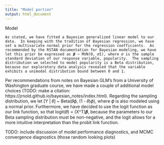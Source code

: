 ```yaml
---
title: "Model portion"
output: html_document
---
```


Model
	
	As stated, we have fitted a Bayesian generalized linear model to our data.  In keeping with the tradition of Bayesian regression, we have set a multivariate normal prior for the regression coefficients.  As recommended by the RSTAN documentation for Bayesian modeling, we have let this prior be expressed as 𝜷 ~ MVN(0, 𝜎I), where 𝜎 is the sample standard deviation of our response variable, popularity.  The sampling distribution we selected to model popularity is a Beta distribution, because our exploratory data analysis revealed that the variable exhibits a unimodal distribution bound between 0 and 1.
	
  Per recommendations from notes on Bayesian GLM’s from a University of Washington graduate course, we have made a couple of additional model choices (TODO: make a citation: https://jrnold.github.io/bayesian_notes/index.html).  Regarding the sampling distribution, we let [Y | 𝜃] ~ Beta(𝜃𝜙, (1 - 𝜃)𝜙), where 𝜙 is also modeled using a normal prior.  Furthermore, we have decided to use the logit function as our link function, so that logit(𝜃) = (X^T)𝜷, because the parameters to our Beta sampling distribution must be non-negative, and the logit allows for a more intuitive interpretation than the probit link function. 
  
TODO: include discussion of model performance diagnostics, and MCMC convergence diagnostics (those random looking plots)

